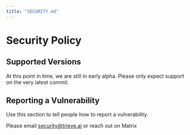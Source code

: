```yaml
---
title: "SECURITY.md"
---
```


# Security Policy

## Supported Versions

At this point in time, we are still in early alpha. Please only expect support on the very latest commit. 

## Reporting a Vulnerability

Use this section to tell people how to report a vulnerability.

Please email security@trieve.ai or reach out on Matrix
